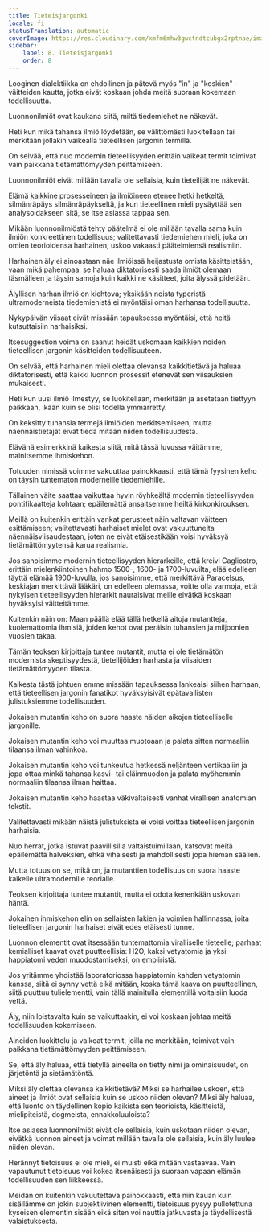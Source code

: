 ```yaml
---
title: Tieteisjargonki
locale: fi
statusTranslation: automatic
coverImage: https://res.cloudinary.com/xmfm6mhw3gwctndtcubgx2rptnae/image/upload/v1741354419/small_cover_la_gran_rebelion_28716e29d2.webp
sidebar:
    label: 8. Tieteisjargonki
    order: 8
---
```

Looginen dialektiikka on ehdollinen ja pätevä myös "in" ja "koskien" -väitteiden kautta, jotka eivät koskaan johda meitä suoraan kokemaan todellisuutta.

Luonnonilmiöt ovat kaukana siitä, miltä tiedemiehet ne näkevät.

Heti kun mikä tahansa ilmiö löydetään, se välittömästi luokitellaan tai merkitään jollakin vaikealla tieteellisen jargonin termillä.

On selvää, että nuo modernin tieteellisyyden erittäin vaikeat termit toimivat vain paikkana tietämättömyyden peittämiseen.

Luonnonilmiöt eivät millään tavalla ole sellaisia, kuin tieteilijät ne näkevät.

Elämä kaikkine prosesseineen ja ilmiöineen etenee hetki hetkeltä, silmänräpäys silmänräpäykseltä, ja kun tieteellinen mieli pysäyttää sen analysoidakseen sitä, se itse asiassa tappaa sen.

Mikään luonnonilmiöstä tehty päätelmä ei ole millään tavalla sama kuin ilmiön konkreettinen todellisuus; valitettavasti tiedemiehen mieli, joka on omien teorioidensa harhainen, uskoo vakaasti päätelmiensä realismiin.

Harhainen äly ei ainoastaan näe ilmiöissä heijastusta omista käsitteistään, vaan mikä pahempaa, se haluaa diktatorisesti saada ilmiöt olemaan täsmälleen ja täysin samoja kuin kaikki ne käsitteet, joita älyssä pidetään.

Älyllisen harhan ilmiö on kiehtova; yksikään noista typeristä ultramoderneista tiedemiehistä ei myöntäisi oman harhansa todellisuutta.

Nykypäivän viisaat eivät missään tapauksessa myöntäisi, että heitä kutsuttaisiin harhaisiksi.

Itsesuggestion voima on saanut heidät uskomaan kaikkien noiden tieteellisen jargonin käsitteiden todellisuuteen.

On selvää, että harhainen mieli olettaa olevansa kaikkitietävä ja haluaa diktatorisesti, että kaikki luonnon prosessit etenevät sen viisauksien mukaisesti.

Heti kun uusi ilmiö ilmestyy, se luokitellaan, merkitään ja asetetaan tiettyyn paikkaan, ikään kuin se olisi todella ymmärretty.

On keksitty tuhansia termejä ilmiöiden merkitsemiseen, mutta näennäistietäjät eivät tiedä mitään niiden todellisuudesta.

Elävänä esimerkkinä kaikesta siitä, mitä tässä luvussa väitämme, mainitsemme ihmiskehon.

Totuuden nimissä voimme vakuuttaa painokkaasti, että tämä fyysinen keho on täysin tuntematon moderneille tiedemiehille.

Tällainen väite saattaa vaikuttaa hyvin röyhkeältä modernin tieteellisyyden pontifikaatteja kohtaan; epäilemättä ansaitsemme heiltä kirkonkirouksen.

Meillä on kuitenkin erittäin vankat perusteet näin valtavan väitteen esittämiseen; valitettavasti harhaiset mielet ovat vakuuttuneita näennäisviisaudestaan, joten ne eivät etäisestikään voisi hyväksyä tietämättömyytensä karua realismia.

Jos sanoisimme modernin tieteellisyyden hierarkeille, että kreivi Cagliostro, erittäin mielenkiintoinen hahmo 1500-, 1600- ja 1700-luvuilta, elää edelleen täyttä elämää 1900-luvulla, jos sanoisimme, että merkittävä Paracelsus, keskiajan merkittävä lääkäri, on edelleen olemassa, voitte olla varmoja, että nykyisen tieteellisyyden hierarkit nauraisivat meille eivätkä koskaan hyväksyisi väitteitämme.

Kuitenkin näin on: Maan päällä elää tällä hetkellä aitoja mutantteja, kuolemattomia ihmisiä, joiden kehot ovat peräisin tuhansien ja miljoonien vuosien takaa.

Tämän teoksen kirjoittaja tuntee mutantit, mutta ei ole tietämätön modernista skeptisyydestä, tieteilijöiden harhasta ja viisaiden tietämättömyyden tilasta.

Kaikesta tästä johtuen emme missään tapauksessa lankeaisi siihen harhaan, että tieteellisen jargonin fanatikot hyväksyisivät epätavallisten julistuksiemme todellisuuden.

Jokaisen mutantin keho on suora haaste näiden aikojen tieteelliselle jargonille.

Jokaisen mutantin keho voi muuttaa muotoaan ja palata sitten normaaliin tilaansa ilman vahinkoa.

Jokaisen mutantin keho voi tunkeutua hetkessä neljänteen vertikaaliin ja jopa ottaa minkä tahansa kasvi- tai eläinmuodon ja palata myöhemmin normaaliin tilaansa ilman haittaa.

Jokaisen mutantin keho haastaa väkivaltaisesti vanhat virallisen anatomian tekstit.

Valitettavasti mikään näistä julistuksista ei voisi voittaa tieteellisen jargonin harhaisia.

Nuo herrat, jotka istuvat paavillisilla valtaistuimillaan, katsovat meitä epäilemättä halveksien, ehkä vihaisesti ja mahdollisesti jopa hieman säälien.

Mutta totuus on se, mikä on, ja mutanttien todellisuus on suora haaste kaikelle ultramodernille teorialle.

Teoksen kirjoittaja tuntee mutantit, mutta ei odota kenenkään uskovan häntä.

Jokainen ihmiskehon elin on sellaisten lakien ja voimien hallinnassa, joita tieteellisen jargonin harhaiset eivät edes etäisesti tunne.

Luonnon elementit ovat itsessään tuntemattomia viralliselle tieteelle; parhaat kemialliset kaavat ovat puutteellisia: H2O, kaksi vetyatomia ja yksi happiatomi veden muodostamiseksi, on empiiristä.

Jos yritämme yhdistää laboratoriossa happiatomin kahden vetyatomin kanssa, siitä ei synny vettä eikä mitään, koska tämä kaava on puutteellinen, siitä puuttuu tulielementti, vain tällä mainitulla elementillä voitaisiin luoda vettä.

Äly, niin loistavalta kuin se vaikuttaakin, ei voi koskaan johtaa meitä todellisuuden kokemiseen.

Aineiden luokittelu ja vaikeat termit, joilla ne merkitään, toimivat vain paikkana tietämättömyyden peittämiseen.

Se, että äly haluaa, että tietyllä aineella on tietty nimi ja ominaisuudet, on järjetöntä ja sietämätöntä.

Miksi äly olettaa olevansa kaikkitietävä? Miksi se harhailee uskoen, että aineet ja ilmiöt ovat sellaisia kuin se uskoo niiden olevan? Miksi äly haluaa, että luonto on täydellinen kopio kaikista sen teorioista, käsitteistä, mielipiteistä, dogmeista, ennakkoluuloista?

Itse asiassa luonnonilmiöt eivät ole sellaisia, kuin uskotaan niiden olevan, eivätkä luonnon aineet ja voimat millään tavalla ole sellaisia, kuin äly luulee niiden olevan.

Herännyt tietoisuus ei ole mieli, ei muisti eikä mitään vastaavaa. Vain vapautunut tietoisuus voi kokea itsenäisesti ja suoraan vapaan elämän todellisuuden sen liikkeessä.

Meidän on kuitenkin vakuutettava painokkaasti, että niin kauan kuin sisällämme on jokin subjektiivinen elementti, tietoisuus pysyy pullotettuna kyseisen elementin sisään eikä siten voi nauttia jatkuvasta ja täydellisestä valaistuksesta.

